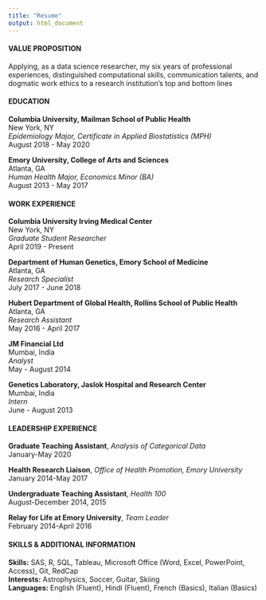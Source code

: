 ```yaml
---
title: "Resume"
output: html_document
---
```




#### VALUE PROPOSITION
Applying, as a data science researcher, my six years of professional experiences, distinguished computational skills, communication talents, and dogmatic work ethics to a research institution’s top and bottom lines 

#### EDUCATION

**Columbia University, Mailman School of Public Health** <br>
New York, NY <br>
*Epidemiology Major, Certificate in Applied Biostatistics (MPH)* <br>
August 2018 - May 2020  

**Emory University, College of Arts and Sciences**             
Atlanta, GA <br>
*Human Health Major, Economics Minor (BA)*					   
August 2013 - May 2017


#### WORK EXPERIENCE

**Columbia University Irving Medical Center**                 
New York, NY <br>
*Graduate Student Researcher*					                
April 2019 - Present 

**Department of Human Genetics, Emory School of Medicine**      
Atlanta, GA <br>
*Research Specialist*                                 
July 2017 - June 2018

**Hubert Department of Global Health, Rollins School of Public Health** <br>
Atlanta, GA <br>
*Research Assistant*                                 
May 2016 - April 2017

**JM Financial Ltd**                                  
Mumbai, India <br>
*Analyst*                                                  
May - August 2014

**Genetics Laboratory, Jaslok Hospital and Research Center**	   
Mumbai, India <br>
*Intern*                                                
June - August 2013


#### LEADERSHIP EXPERIENCE 

**Graduate Teaching Assistant**, *Analysis of Categorical Data* <br>
January-May 2020

**Health Research Liaison**, *Office of Health Promotion, Emory University*           
January 2014-May 2017

**Undergraduate Teaching Assistant**, *Health 100*       
August-December 2014, 2015

**Relay for Life at Emory University**, *Team Leader*     
February 2014-April 2016


#### SKILLS & ADDITIONAL INFORMATION

**Skills:** SAS, R, SQL, Tableau, Microsoft Office (Word, Excel, PowerPoint, Access), Git, RedCap
<br>
**Interests:** Astrophysics, Soccer, Guitar, Skiing
<br>
**Languages:** English (Fluent), Hindi (Fluent), French (Basics), Italian (Basics)

